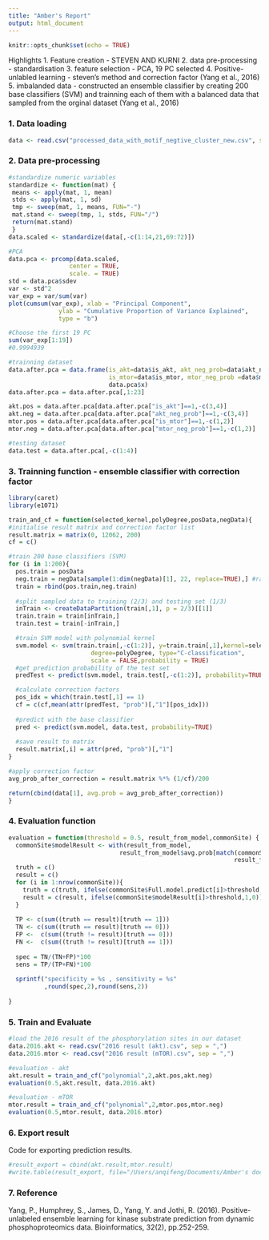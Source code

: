 ```yaml
---
title: "Amber's Report"
output: html_document
---
```


```r
knitr::opts_chunk$set(echo = TRUE)
```

Highlights
1. Feature creation - STEVEN AND KURNI
2. data pre-processing - standardisation
3. feature selection - PCA, 19 PC selected
4. Positive-unlabled learning - steven's method and correction factor (Yang et al., 2016)
5. imbalanded data - constructed an ensemble classifier by creating 200 base classifiers (SVM) and trainning each of them with a balanced data that sampled from the orginal dataset (Yang et al., 2016)

### 1. Data loading

```r
data <- read.csv("processed_data_with_motif_negtive_cluster_new.csv", sep = ",")
```

### 2. Data pre-processing

```r

#standardize numeric variables
standardize <- function(mat) {
 means <- apply(mat, 1, mean)
 stds <- apply(mat, 1, sd)
 tmp <- sweep(mat, 1, means, FUN="-")
 mat.stand <- sweep(tmp, 1, stds, FUN="/")
 return(mat.stand)
 }
data.scaled <- standardize(data[,-c(1:14,21,69:72)])

#PCA
data.pca <- prcomp(data.scaled,
                 center = TRUE,
                 scale. = TRUE) 
std = data.pca$sdev
var <- std^2
var_exp = var/sum(var)
plot(cumsum(var_exp), xlab = "Principal Component",
              ylab = "Cumulative Proportion of Variance Explained",
              type = "b")
```

```r
#Choose the first 19 PC
sum(var_exp[1:19])
#0.9994939

#trainning dataset
data.after.pca = data.frame(is_akt=data$is_akt, akt_neg_prob=data$akt_neg_prob, 
                            is_mtor=data$is_mtor, mtor_neg_prob =data$mtor_neg_prob,
                            data.pca$x)
data.after.pca = data.after.pca[,1:23]

akt.pos = data.after.pca[data.after.pca["is_akt"]==1,-c(3,4)]
akt.neg = data.after.pca[data.after.pca["akt_neg_prob"]==1,-c(3,4)]
mtor.pos = data.after.pca[data.after.pca["is_mtor"]==1,-c(1,2)]
mtor.neg = data.after.pca[data.after.pca["mtor_neg_prob"]==1,-c(1,2)]

#testing dataset
data.test = data.after.pca[,-c(1:4)]
```

### 3. Trainning function - ensemble classifier with correction factor

```r
library(caret)
library(e1071)

train_and_cf = function(selected_kernel,polyDegree,posData,negData){
#initialise result matrix and correction factor list
result.matrix = matrix(0, 12062, 200)
cf = c()

#train 200 base classifiers (SVM)
for (i in 1:200){ 
  pos.train = posData
  neg.train = negData[sample(1:dim(negData)[1], 22, replace=TRUE),] #randomly select unlabled samples with replacement
  train = rbind(pos.train,neg.train)
  
  #split sampled data to training (2/3) and testing set (1/3)
  inTrain <- createDataPartition(train[,1], p = 2/3)[[1]]
  train.train = train[inTrain,]
  train.test = train[-inTrain,]

  #train SVM model with polynomial kernel
  svm.model <- svm(train.train[,-c(1:2)], y=train.train[,1],kernel=selected_kernel,
                       degree=polyDegree, type="C-classification", 
                       scale = FALSE,probability = TRUE)
  #get prediction probability of the test set
  predTest <- predict(svm.model, train.test[,-c(1:2)], probability=TRUE)

  #calculate correction factors
  pos_idx = which(train.test[,1] == 1)
  cf = c(cf,mean(attr(predTest, "prob")[,"1"][pos_idx]))
  
  #predict with the base classifier
  pred <- predict(svm.model, data.test, probability=TRUE)
  
  #save result to matrix
  result.matrix[,i] = attr(pred, "prob")[,"1"]
}

#apply correction factor
avg_prob_after_correction = result.matrix %*% (1/cf)/200

return(cbind(data[1], avg.prob = avg_prob_after_correction))
}

```

### 4. Evaluation function

```r
evaluation = function(threshold = 0.5, result_from_model,commonSite) {
  commonSite$modelResult <- with(result_from_model,
                               result_from_model$avg.prob[match(commonSite$Name,
                                                               result_from_model$identifier)])
  truth = c()
  result = c()
  for (i in 1:nrow(commonSite)){
    truth = c(truth, ifelse(commonSite$Full.model.predict[i]>threshold,1,0))
    result = c(result, ifelse(commonSite$modelResult[i]>threshold,1,0))
  }
  
  TP <- c(sum((truth == result)[truth == 1]))
  TN <- c(sum((truth == result)[truth == 0]))
  FP <-  c(sum((truth != result)[truth == 0]))
  FN <-  c(sum((truth != result)[truth == 1]))
  
  spec = TN/(TN+FP)*100
  sens = TP/(TP+FN)*100
  
  sprintf("specificity = %s , sensitivity = %s"
          ,round(spec,2),round(sens,2))
  
}
```

### 5. Train and Evaluate
```r
#load the 2016 result of the phosphorylation sites in our dataset
data.2016.akt <- read.csv("2016 result (akt).csv", sep = ",")
data.2016.mtor <- read.csv("2016 result (mTOR).csv", sep = ",")

#evaluation - akt
akt.result = train_and_cf("polynomial",2,akt.pos,akt.neg)
evaluation(0.5,akt.result, data.2016.akt)

#evaluation - mTOR
mtor.result = train_and_cf("polynomial",2,mtor.pos,mtor.neg)
evaluation(0.5,mtor.result, data.2016.mtor)
```

### 6. Export result

Code for exporting prediction results.

```r
#result_export = cbind(akt.result,mtor.result)
#write.table(result_export, file="/Users/anqifeng/Documents/Amber's documents/STAT5003 Statistical Computing/Assignment 2/result_amber.csv", sep=",", col.names=FALSE)
```

### 7. Reference
Yang, P., Humphrey, S., James, D., Yang, Y. and Jothi, R. (2016). Positive-unlabeled ensemble learning for kinase substrate prediction from dynamic phosphoproteomics data. Bioinformatics, 32(2), pp.252-259.